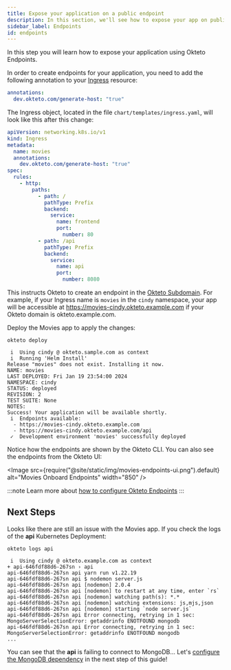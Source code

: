 ```yaml
---
title: Expose your application on a public endpoint
description: In this section, we'll see how to expose your app on public endpoints
sidebar_label: Endpoints
id: endpoints
---
```



In this step you will learn how to expose your application using Okteto Endpoints.

In order to create endpoints for your application, you need to add the following annotation to your [Ingress](https://github.com/okteto/movies/blob/main/chart/templates/ingress.yaml) resource:

```yaml
annotations:
  dev.okteto.com/generate-host: "true"
```

The Ingress object, located in the file `chart/templates/ingress.yaml`, will look like this after this change:

```yaml
apiVersion: networking.k8s.io/v1
kind: Ingress
metadata:
  name: movies
  annotations:
    dev.okteto.com/generate-host: "true"
spec:
  rules:
    - http:
        paths:
          - path: /
            pathType: Prefix
            backend:
              service:
                name: frontend
                port:
                  number: 80
          - path: /api
            pathType: Prefix
            backend:
              service:
                name: api
                port:
                  number: 8080
```

This instructs Okteto to create an endpoint in the [Okteto Subdomain](reference/helm-chart-values.mdx#subdomain).
For example, if your Ingress name is `movies` in the `cindy` namespace, your app will be accessible at https://movies-cindy.okteto.example.com if your Okteto domain is okteto.example.com.

Deploy the Movies app to apply the changes:

```console
okteto deploy
```

```console
 i  Using cindy @ okteto.sample.com as context
 i  Running 'Helm Install'
Release "movies" does not exist. Installing it now.
NAME: movies
LAST DEPLOYED: Fri Jan 19 23:54:00 2024
NAMESPACE: cindy
STATUS: deployed
REVISION: 2
TEST SUITE: None
NOTES:
Success! Your application will be available shortly.
 i  Endpoints available:
  - https://movies-cindy.okteto.example.com
  - https://movies-cindy.okteto.example.com/api
 ✓  Development environment 'movies' successfully deployed
```

Notice how the endpoints are shown by the Okteto CLI. You can also see the endpoints from the Okteto UI:

<Image
  src={require("@site/static/img/movies-endpoints-ui.png").default}
  alt="Movies Onboard Endpoints"
  width="850"
/>

:::note
Learn more about [how to configure Okteto Endpoints](core/ingress/automatic-ssl.mdx)
:::

## Next Steps

Looks like there are still an issue with the Movies app. If you check the logs of the **api** Kubernetes Deployment:

```console
okteto logs api
```

```
 i  Using cindy @ okteto.example.com as context
+ api-646fdf88d6-267sn › api
api-646fdf88d6-267sn api yarn run v1.22.19
api-646fdf88d6-267sn api $ nodemon server.js
api-646fdf88d6-267sn api [nodemon] 2.0.4
api-646fdf88d6-267sn api [nodemon] to restart at any time, enter `rs`
api-646fdf88d6-267sn api [nodemon] watching path(s): *.*
api-646fdf88d6-267sn api [nodemon] watching extensions: js,mjs,json
api-646fdf88d6-267sn api [nodemon] starting `node server.js`
api-646fdf88d6-267sn api Error connecting, retrying in 1 sec: MongoServerSelectionError: getaddrinfo ENOTFOUND mongodb
api-646fdf88d6-267sn api Error connecting, retrying in 1 sec: MongoServerSelectionError: getaddrinfo ENOTFOUND mongodb
...
```

You can see that the **api** is failing to connect to MongoDB... Let's [configure the MongoDB dependency](dependencies.mdx) in the next step of this guide!